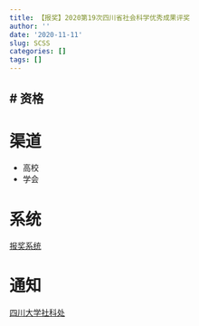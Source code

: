 ```yaml
---
title: 【报奖】2020第19次四川省社会科学优秀成果评奖
author: ''
date: '2020-11-11'
slug: SCSS
categories: []
tags: []
---
```


# 资格
- 

# 渠道
- 高校
- 学会

# 系统
[报奖系统](http://221.236.28.125/)

# 通知
[四川大学社科处]()

